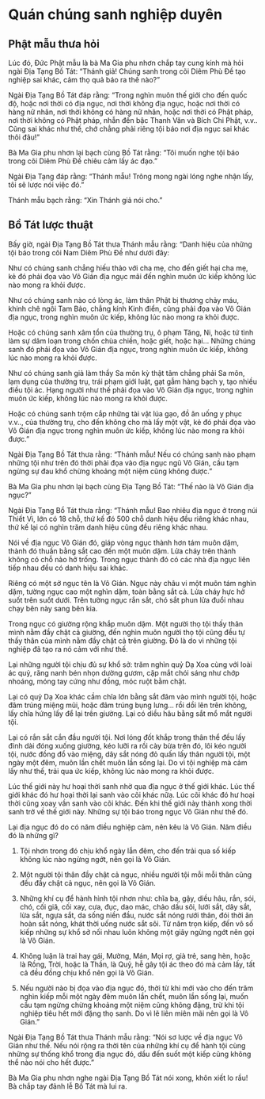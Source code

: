 # Quán chúng sanh nghiệp duyên  {#quan-chung-sanh-nghiep-duyen}
  
## Phật mẫu thưa hỏi  {- #phat-mau-thua-hoi}
  
Lúc đó, Đức Phật mẫu là bà Ma Gia phu nhơn chắp tay cung kính mà hỏi ngài Địa Tạng Bồ Tát: "Thánh giả! Chúng sanh trong cõi Diêm Phù Đề tạo nghiệp sai khác, cảm thọ quả báo ra thế nào?"  
  
Ngài Địa Tạng Bồ Tát đáp rằng: "Trong nghìn muôn thế giới cho đến quốc độ, hoặc nơi thời có địa ngục, nơi thời không địa ngục, hoặc nơi thời có hàng nữ nhân, nơi thời không có hàng nữ nhân, hoặc nơi thời có Phật pháp, nơi thời không có Phật pháp, nhẫn đến bậc Thanh Văn và Bích Chi Phật, v.v.. Cũng sai khác như thế, chớ chẳng phải riêng tội báo nơi địa ngục sai khác thôi đâu!"  
  
Bà Ma Gia phu nhơn lại bạch cùng Bồ Tát rằng: "Tôi muốn nghe tội báo trong cõi Diêm Phù Đề chiêu cảm lấy ác đạo."  
  
Ngài Địa Tạng đáp rằng: "Thánh mẫu! Trông mong ngài lóng nghe nhận lấy, tôi sẽ lược nói việc đó."  
  
Thánh mẫu bạch rằng: "Xin Thánh giả nói cho."  
  
## Bồ Tát lược thuật  {- #bo-tat-luoc-thuat}
  
Bấy giờ, ngài Địa Tạng Bồ Tát thưa Thánh mẫu rằng: "Danh hiệu của những tội báo trong cõi Nam Diêm Phù Đề như dưới đây:  
  
Như có chúng sanh chẳng hiếu thảo với cha mẹ, cho đến giết hại cha mẹ, kẻ đó phải đọa vào Vô Gián địa ngục mãi đến nghìn muôn ức kiếp không lúc nào mong ra khỏi được.  
  
Như có chúng sanh nào có lòng ác, làm thân Phật bị thương chảy máu, khinh chê ngôi Tam Bảo, chẳng kính Kinh điển, cũng phải đọa vào Vô Gián địa ngục, trong nghìn muôn ức kiếp, không lúc nào mong ra khỏi được.  
  
Hoặc có chúng sanh xâm tổn của thường trụ, ô phạm Tăng, Ni, hoặc tứ tình làm sự dâm loạn trong chốn chùa chiền, hoặc giết, hoặc hại... Những chúng sanh đó phải đọa vào Vô Gián địa ngục, trong nghìn muôn ức kiếp, không lúc nào mong ra khỏi được.  
  
Như có chúng sanh giả làm thầy Sa môn kỳ thật tâm chẳng phải Sa môn, lạm dụng của thường trụ, trái phạm giới luật, gạt gẫm hàng bạch y, tạo nhiều điều tội ác. Hạng người như thế phải đọa vào Vô Gián địa ngục, trong nghìn muôn ức kiếp, không lúc nào mong ra khỏi được.  
  
Hoặc có chúng sanh trộm cắp những tài vật lúa gạo, đồ ăn uống y phục v.v.., của thường trụ, cho đến không cho mà lấy một vật, kẻ đó phải đọa vào Vô Gián địa ngục trong nghìn muôn ức kiếp, không lúc nào mong ra khỏi được."  
  
Ngài Địa Tạng Bồ Tát thưa rằng: "Thánh mẫu! Nếu có chúng sanh nào phạm những tội như trên đó thời phải đọa vào địa ngục ngũ Vô Gián, cầu tạm ngừng sự đau khổ chừng khoảng một niệm cũng không được."  
  
Bà Ma Gia phu nhơn lại bạch cùng Địa Tạng Bồ Tát: "Thế nào là Vô Gián địa ngục?"  
  
Ngài Địa Tạng Bồ Tát thưa rằng: "Thánh mẫu! Bao nhiêu địa ngục ở trong núi Thiết Vi, lớn có 18 chỗ, thứ kế đó 500 chỗ danh hiệu đều riêng khác nhau, thứ kế lại có nghìn trăm danh hiệu cũng đều riêng khác nhau.  
  
Nói về địa ngục Vô Gián đó, giáp vòng ngục thành hơn tám muôn dặm, thành đó thuần bằng sắt cao đến một muôn dặm. Lửa cháy trên thành không có chỗ nào hở trống. Trong ngục thành đó có các nhà địa ngục liên tiếp nhau đều có danh hiệu sai khác.  
  
Riêng có một sở ngục tên là Vô Gián. Ngục này châu vi một muôn tám nghìn dặm, tường ngục cao một nghìn dặm, toàn bằng sắt cả. Lửa cháy hực hở suốt trên suốt dưới. Trên tường ngục rắn sắt, chó sắt phun lửa đuổi nhau chạy bên này sang bên kia.  
  
Trong ngục có giường rộng khắp muôn dặm. Một người thọ tội thấy thân mình nằm đầy chật cả giường, đến nghìn muôn người thọ tội cũng đều tự thấy thân của mình nằm đầy chật cả trên giường. Đó là do vì những tội nghiệp đã tạo ra nó cảm với như thế.  
  
Lại những người tội chịu đủ sự khổ sở: trăm nghìn quỷ Dạ Xoa cùng với loài ác quỷ, răng nanh bén nhọn dường gươm, cặp mắt chói sáng như chớp nhoáng, móng tay cứng như đồng, móc ruột bằm chặt.  
  
Lại có quỷ Dạ Xoa khác cầm chĩa lớn bằng sắt đâm vào mình người tội, hoặc đâm trúng miệng mũi, hoặc đâm trúng bụng lưng... rồi dồi lên trên không, lấy chĩa hứng lấy để lại trên giường. Lại có diều hâu bằng sắt mổ mắt người tội.  
  
Lại có rắn sắt cắn đầu người tội. Nơi lóng đốt khắp trong thân thể đều lấy đinh dài đóng xuống giường, kéo lưỡi ra rồi cày bừa trên đó, lôi kéo người tội, nước đồng đổ vào miệng, dây sắt nóng đỏ quấn lấy thân người tội, một ngày một đêm, muôn lần chết muôn lần sống lại. Do vì tội nghiệp mà cảm lấy như thế, trải qua ức kiếp, không lúc nào mong ra khỏi được.  
  
Lúc thế giới này hư hoại thời sanh nhờ qua địa ngục ở thế giới khác. Lúc thế giới khác đó hư hoại thời lại sanh vào cõi khác nữa. Lúc cõi khác đó hư hoại thời cũng xoay vần sanh vào cõi khác. Đến khi thế giới này thành xong thời sanh trở về thế giới này. Những sự tội báo trong ngục Vô Gián như thế đó.  
  
Lại địa ngục đó do có năm điều nghiệp cảm, nên kêu là Vô Gián. Năm điều đó là những gì?  
  
1. Tội nhơn trong đó chịu khổ ngày lẫn đêm, cho đến trải qua số kiếp không lúc nào ngừng ngớt, nên gọi là Vô Gián.  
  
2. Một người tội thân đầy chật cả ngục, nhiều người tội mỗi mỗi thân cũng đều đầy chật cả ngục, nên gọi là Vô Gián.  
  
3. Những khí cụ để hành hình tội nhơn như: chĩa ba, gậy, diều hâu, rắn, sói, chó, cối giã, cối xay, cưa, đục, dao mác, chảo dầu sôi, lưới sắt, dây sắt, lừa sắt, ngựa sắt, da sống niền đầu, nước sắt nóng rưới thân, đói thời ăn hoàn sắt nóng, khát thời uống nước sắt sôi. Từ năm trọn kiếp, đến vô số kiếp những sự khổ sở nối nhau luôn không một giây ngừng ngớt nên gọi là Vô Gián.  
  
4. Không luận là trai hay gái, Mường, Mán, Mọi rợ, già trẻ, sang hèn, hoặc là Rồng, Trời, hoặc là Thần, là Quỷ, hễ gây tội ác theo đó mà cảm lấy, tất cả đều đồng chịu khổ nên gọi là Vô Gián.  
  
5. Nếu người nào bị đọa vào địa ngục đó, thời từ khi mới vào cho đến trăm nghìn kiếp mỗi một ngày đêm muôn lần chết, muôn lần sống lại, muốn cầu tạm ngừng chừng khoảng một niệm cũng không đặng, trừ khi tội nghiệp tiêu hết mới đặng thọ sanh. Do vì lẽ liên miên mãi nên gọi là Vô Gián."  
  
Ngài Địa Tạng Bồ Tát thưa Thánh mẫu rằng: "Nói sơ lược về địa ngục Vô Gián như thế. Nếu nói rộng ra thời tên của những khí cụ để hành tội cùng những sự thống khổ trong địa ngục đó, dầu đến suốt một kiếp cũng không thể nào nói cho hết được."  
  
Bà Ma Gia phu nhơn nghe ngài Địa Tạng Bồ Tát nói xong, khôn xiết lo rầu! Bà chắp tay đảnh lễ Bồ Tát mà lui ra.  
  
  
  
  
  
  
  
  
  
  
  
  
  
  
  
